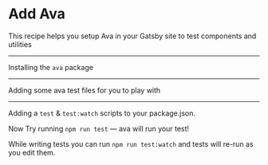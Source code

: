 # Add Ava

This recipe helps you setup Ava in your Gatsby site to test components and utilities

---

Installing the `ava` package

<NPMPackage name="ava" />

---

Adding some ava test files for you to play with

<File
  path="src/ava-example/sum.js"
  content="https://gist.githubusercontent.com/Slashgear/d14bc99dc2ca3f08351579d1eceb1b2e/raw/c368b1db22e44bf5c4a4814a008bbbf3aa5652a1/sum.js"
/>

<File
  path="src/ava-example/sum.test.js"
  content="https://gist.githubusercontent.com/Slashgear/48f654e5d42765f4adf0725ed1cf7de4/raw/831c58be0dd8c308dba1cc24f0d4c37855f6d0aa/sum.test.js"
/>

---

Adding a `test` & `test:watch` scripts to your package.json.

Now Try running `npm run test` — ava will run your test!

While writing tests you can run `npm run test:watch` and tests will re-run
as you edit them.

<NPMScript
  name="test"
  command="ava"
/>

<NPMScript
  name="test:watch"
  command="ava --watch"
/>
